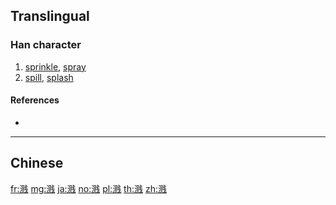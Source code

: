 {{character info/new}}
{{also|濺}}
==Translingual==

===Han character===
{{Han char|rn=85|rad=水|as=09|sn=12|four=|canj=EBOJ}}

# [[sprinkle]], [[spray]]
# [[spill]], [[splash]]

====References====
* {{Han ref|kx=0639.111|hdz=31678.020|uh=6E85|ud=28293}}

----

==Chinese==
{{zh-see|濺}}

[[fr:溅]]
[[mg:溅]]
[[ja:溅]]
[[no:溅]]
[[pl:溅]]
[[th:溅]]
[[zh:溅]]